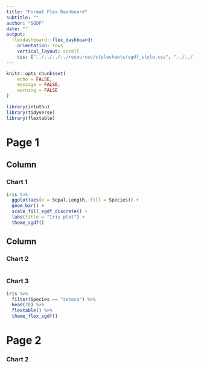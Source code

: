 ```yaml
---
title: "Format Flex Dashboard"
subtitle: ""
author: "SGDF"
date: ""
output: 
  flexdashboard::flex_dashboard:
    orientation: rows
    vertical_layout: scroll
    css: ["../../../../resources/stylesheets/sgdf_style.css", "../../../../resources/stylesheets/sgdf_flex.css"]
---
```


```r
knitr::opts_chunk$set(
	echo = FALSE,
	message = FALSE,
	warning = FALSE
)
```

```r
library(intuthu)
library(tidyverse)
library(flextable)
```

Page 1
===================================== 

Column {data-width=600}
-------------------------------------
    
### Chart 1
    
```r
iris %>% 
  ggplot(aes(x = Sepal.Length, fill = Species)) +
  geom_bar() +
  scale_fill_sgdf_discrete() +
  labs(title = "Iris plot") +
  theme_sgdf()
```
   
Column {data-width=400}
-------------------------------------
   
### Chart 2

```r

```   
 
### Chart 3
    
```r
iris %>% 
  filter(Species == "setosa") %>% 
  head(20) %>% 
  flextable() %>% 
  theme_flex_sgdf()
```

Page 2
===================================== 

### Chart 2

```r

```   
 

